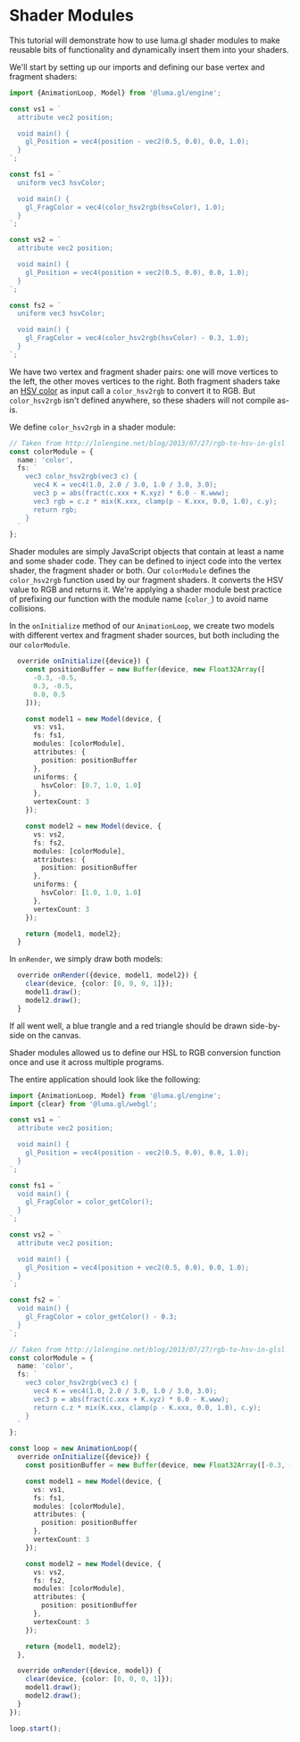 
# Shader Modules

<DeviceTabs />
<ShaderModulesExample />

This tutorial will demonstrate how to use luma.gl shader modules to make 
reusable bits of functionality and dynamically insert them into your shaders. 

We'll start by setting up our imports and defining our base vertex and fragment shaders:

```typescript
import {AnimationLoop, Model} from '@luma.gl/engine';

const vs1 = `
  attribute vec2 position;

  void main() {
    gl_Position = vec4(position - vec2(0.5, 0.0), 0.0, 1.0);
  }
`;

const fs1 = `
  uniform vec3 hsvColor;

  void main() {
    gl_FragColor = vec4(color_hsv2rgb(hsvColor), 1.0);
  }
`;

const vs2 = `
  attribute vec2 position;

  void main() {
    gl_Position = vec4(position + vec2(0.5, 0.0), 0.0, 1.0);
  }
`;

const fs2 = `
  uniform vec3 hsvColor;

  void main() {
    gl_FragColor = vec4(color_hsv2rgb(hsvColor) - 0.3, 1.0);
  }
`;
```

We have two vertex and fragment shader pairs: one will move vertices to the left, the other moves vertices to the right. Both fragment shaders take an [HSV color](https://en.wikipedia.org/wiki/HSL_and_HSV) as input call a `color_hsv2rgb` to convert it to RGB. But `color_hsv2rgb` isn't defined anywhere, so these shaders will not compile as-is.

We define `color_hsv2rgb` in a shader module:

```typescript
// Taken from http://lolengine.net/blog/2013/07/27/rgb-to-hsv-in-glsl
const colorModule = {
  name: 'color',
  fs: `
    vec3 color_hsv2rgb(vec3 c) {
      vec4 K = vec4(1.0, 2.0 / 3.0, 1.0 / 3.0, 3.0);
      vec3 p = abs(fract(c.xxx + K.xyz) * 6.0 - K.www);
      vec3 rgb = c.z * mix(K.xxx, clamp(p - K.xxx, 0.0, 1.0), c.y);
      return rgb;
    }
  `
};
```

Shader modules are simply JavaScript objects that contain at least a name and some shader code. They can be defined to inject code into the vertex shader, the fragment shader or both. Our `colorModule` defines the `color_hsv2rgb` function used by our fragment shaders. It converts the HSV value to RGB and returns it. We're applying a shader module best practice of prefixing our function with the module name (`color_`) to avoid name collisions.

In the `onInitialize` method of our `AnimationLoop`, we create two models with different vertex and fragment shader sources, but both including the our `colorModule`.

```typescript
  override onInitialize({device}) {
    const positionBuffer = new Buffer(device, new Float32Array([
      -0.3, -0.5,
      0.3, -0.5,
      0.0, 0.5
    ]));

    const model1 = new Model(device, {
      vs: vs1,
      fs: fs1,
      modules: [colorModule],
      attributes: {
        position: positionBuffer
      },
      uniforms: {
        hsvColor: [0.7, 1.0, 1.0]
      },
      vertexCount: 3
    });

    const model2 = new Model(device, {
      vs: vs2,
      fs: fs2,
      modules: [colorModule],
      attributes: {
        position: positionBuffer
      },
      uniforms: {
        hsvColor: [1.0, 1.0, 1.0]
      },
      vertexCount: 3
    });

    return {model1, model2};
  }
```

In `onRender`, we simply draw both models:

```typescript
  override onRender({device, model1, model2}) {
    clear(device, {color: [0, 0, 0, 1]});
    model1.draw();
    model2.draw();
  }
```

If all went well, a blue trangle and a red triangle should be drawn side-by-side on the canvas.

Shader modules allowed us to define our HSL to RGB conversion function once and use it across multiple programs.

The entire application should look like the following:

```typescript
import {AnimationLoop, Model} from '@luma.gl/engine';
import {clear} from '@luma.gl/webgl';

const vs1 = `
  attribute vec2 position;

  void main() {
    gl_Position = vec4(position - vec2(0.5, 0.0), 0.0, 1.0);
  }
`;

const fs1 = `
  void main() {
    gl_FragColor = color_getColor();
  }
`;

const vs2 = `
  attribute vec2 position;

  void main() {
    gl_Position = vec4(position + vec2(0.5, 0.0), 0.0, 1.0);
  }
`;

const fs2 = `
  void main() {
    gl_FragColor = color_getColor() - 0.3;
  }
`;

// Taken from http://lolengine.net/blog/2013/07/27/rgb-to-hsv-in-glsl
const colorModule = {
  name: 'color',
  fs: `
    vec3 color_hsv2rgb(vec3 c) {
      vec4 K = vec4(1.0, 2.0 / 3.0, 1.0 / 3.0, 3.0);
      vec3 p = abs(fract(c.xxx + K.xyz) * 6.0 - K.www);
      return c.z * mix(K.xxx, clamp(p - K.xxx, 0.0, 1.0), c.y);
    }
  `
};

const loop = new AnimationLoop({
  override onInitialize({device}) {
    const positionBuffer = new Buffer(device, new Float32Array([-0.3, -0.5, 0.3, -0.5, 0.0, 0.5]));

    const model1 = new Model(device, {
      vs: vs1,
      fs: fs1,
      modules: [colorModule],
      attributes: {
        position: positionBuffer
      },
      vertexCount: 3
    });

    const model2 = new Model(device, {
      vs: vs2,
      fs: fs2,
      modules: [colorModule],
      attributes: {
        position: positionBuffer
      },
      vertexCount: 3
    });

    return {model1, model2};
  },

  override onRender({device, model}) {
    clear(device, {color: [0, 0, 0, 1]});
    model1.draw();
    model2.draw();
  }
});

loop.start();
```
